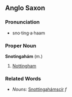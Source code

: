 ==Anglo Saxon==

===Pronunciation===
*sno·ting·a·haam

===Proper Noun===
'''Snotingahám''' (m.)

# [[Nottingham]]

<!-- I'm going to guess this declension is regular, in which case we don't need it ====Declension====
*''Singular:'' se Snotingahám, þæs Snotingahámes, þǽm Snotingaháme, þone Snotingahám
*''Plural:'' þá Snotingahámas, þǽra Snotingaháma, þǽm Snotingahámum, þá Snotingahámas
-->

===Related Words===
*''Nouns:'' [[Snottingahámscír]] ''f''